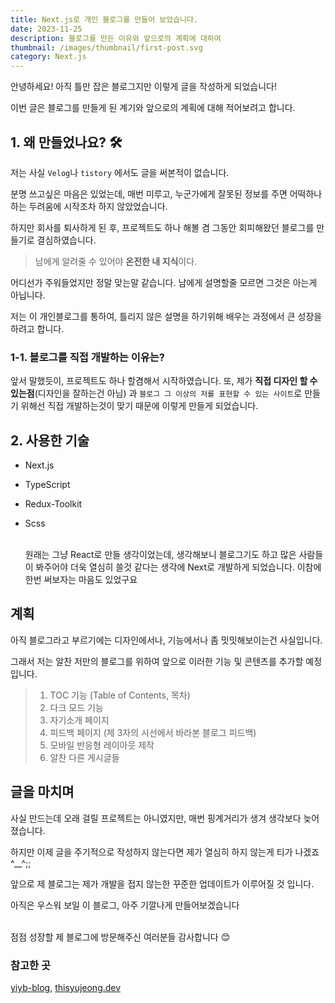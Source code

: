 ```yaml
---
title: Next.js로 개인 블로그를 만들어 보았습니다.
date: 2023-11-25
description: 블로그를 만든 이유와 앞으로의 계획에 대하여
thumbnail: /images/thumbnail/first-post.svg
category: Next.js
---
```


안녕하세요! 아직 틀만 잡은 블로그지만 이렇게 글을 작성하게 되었습니다!

이번 글은 블로그를 만들게 된 계기와 앞으로의 계획에 대해 적어보려고 합니다.

## 1. 왜 만들었나요? 🛠

저는 사실 `Velog`나 `tistory` 에서도 글을 써본적이 없습니다.

분명 쓰고싶은 마음은 있었는데, 매번 미루고, 누군가에게 잘못된 정보를 주면 어떡하나 하는 두려움에 시작조차 하지 않았었습니다.

하지만 회사를 퇴사하게 된 후, 프로젝트도 하나 해볼 겸 그동안 회피해왔던 블로그를 만들기로 결심하였습니다.

> 남에게 알려줄 수 있어야 **온전한 내 지식**이다.

어디선가 주워들었지만 정말 맞는말 같습니다. 남에게 설명할줄 모르면 그것은 아는게 아닙니다.

저는 이 개인블로그를 통하여, 틀리지 않은 설명을 하기위해 배우는 과정에서 큰 성장을 하려고 합니다.

### 1-1. 블로그를 직접 개발하는 이유는?

앞서 말했듯이, 프로젝트도 하나 할겸해서 시작하였습니다. 또, 제가 **직접 디자인 할 수 있는점**(디자인을 잘하는건 아님) 과 `블로그 그 이상의 저를 표현할 수 있는 사이트`로 만들기 위해선 직접 개발하는것이 맞기 때문에 이렇게 만들게 되었습니다.

## 2. 사용한 기술

- Next.js
- TypeScript
- Redux-Toolkit
- Scss

  <br />
  원래는 그냥 React로 만들 생각이었는데, 생각해보니 블로그기도 하고 많은 사람들이
  봐주어야 더욱 열심히 쓸것 같다는 생각에 Next로 개발하게 되었습니다. 이참에 한번
  써보자는 마음도 있었구요

## 계획

아직 블로그라고 부르기에는 디자인에서나, 기능에서나 좀 밋밋해보이는건 사실입니다.

그래서 저는 알찬 저만의 블로그를 위하여 앞으로 이러한 기능 및 콘텐츠를 추가할 예정 입니다.

> 1. TOC 기능 (Table of Contents, 목차)
> 2. 다크 모드 기능
> 3. 자기소개 페이지
> 4. 피드백 페이지 (제 3자의 시선에서 바라본 블로그 피드백)
> 5. 모바일 반응형 레이아웃 제작
> 6. 알찬 다른 게시글들

## 글을 마치며

사실 만드는데 오래 걸릴 프로젝트는 아니였지만, 매번 핑계거리가 생겨 생각보다 늦어졌습니다.

하지만 이제 글을 주기적으로 작성하지 않는다면 제가 열심히 하지 않는게 티가 나겠죠 ^\_\_^;;

앞으로 제 블로그는 제가 개발을 접지 않는한 꾸준한 업데이트가 이루어질 것 입니다.

아직은 우스워 보일 이 블로그, 아주 기깔나게 만들어보겠습니다

<br />
점점 성장할 제 블로그에 방문해주신 여러분들 감사합니다 😊

### 참고한 곳

[yiyb-blog](https://yiyb-blog.vercel.app/),
[thisyujeong.dev](https://thisyujeong.dev/)
